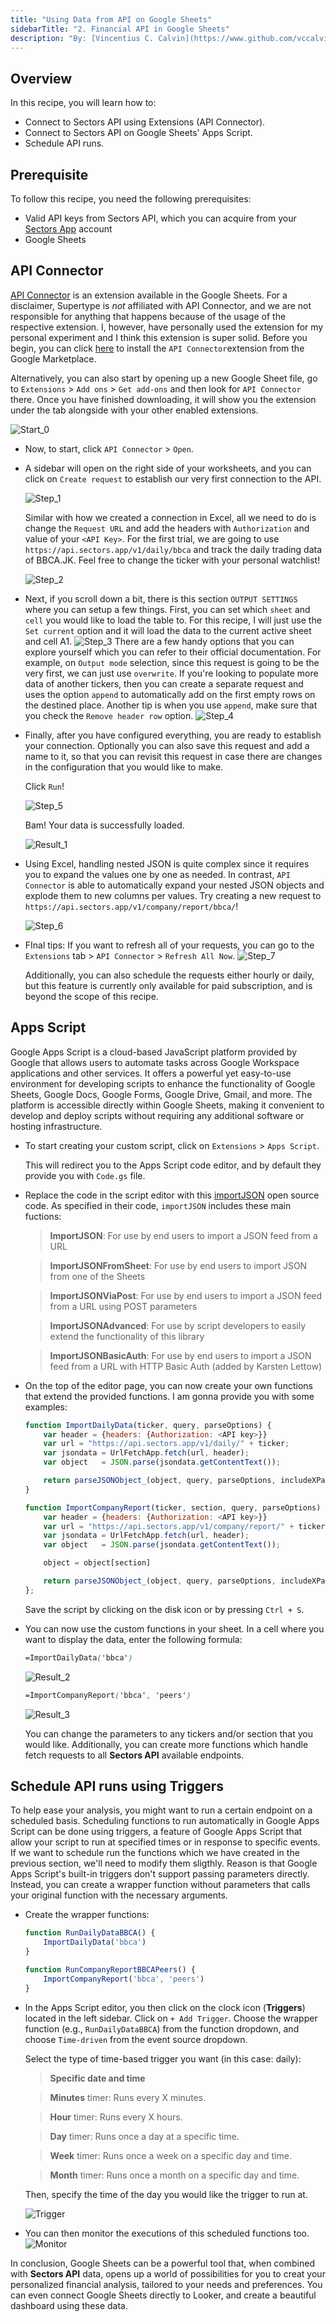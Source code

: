 ```yaml
---
title: "Using Data from API on Google Sheets"
sidebarTitle: "2. Financial API in Google Sheets"
description: "By: [Vincentius C. Calvin](https://www.github.com/vccalvin33) · July 19, 2024"
---
```


## Overview

In this recipe, you will learn how to:

- Connect to Sectors API using Extensions (API Connector).
- Connect to Sectors API on Google Sheets' Apps Script.
- Schedule API runs.

## Prerequisite

To follow this recipe, you need the following prerequisites:

- Valid API keys from Sectors API, which you can acquire from your [Sectors App](https://sectors.app/api) account
- Google Sheets

## API Connector

[API Connector](https://mixedanalytics.com/knowledge-base/api-connector-quick-start/) is an extension available in the Google Sheets. For a disclaimer, Supertype is _not_ affiliated with API Connector, and we are not responsible for anything that happens because of the usage of the respective extension.
I, however, have personally used the extension for my personal experiment and I think this extension is super solid. Before you begin, you can click [here](https://workspace.google.com/marketplace/app/api_connector/95804724197) to install the `API Connector`extension from the Google Marketplace.

Alternatively, you can also start by opening up a new Google Sheet file, go to `Extensions` > `Add ons` > `Get add-ons` and then look for `API Connector` there. Once you have finished downloading, it will show you the extension under the tab alongside with your other enabled extensions.

![Start_0](/recipes/non-programmatical-tools/01-sheets/images/start0.png)

- Now, to start, click `API Connector` > `Open`.
- A sidebar will open on the right side of your worksheets, and you can click on `Create request` to establish our very first connection to the API.

  ![Step_1](/recipes/non-programmatical-tools/01-sheets/images/step1.png)

  Similar with how we created a connection in Excel, all we need to do is change the `Request URL` and add the headers with `Authorization` and value of your `<API Key>`.
  For the first trial, we are going to use `https://api.sectors.app/v1/daily/bbca` and track the daily trading data of BBCA.JK. Feel free to change the ticker with your personal watchlist!

  ![Step_2](/recipes/non-programmatical-tools/01-sheets/images/step2.png)

- Next, if you scroll down a bit, there is this section `OUTPUT SETTINGS` where you can setup a few things. First, you can set which `sheet` and `cell` you would like to load the table to. For this recipe, I will just use the `Set current` option and it will load the data to the current active sheet and cell A1.
  ![Step_3](/recipes/non-programmatical-tools/01-sheets/images/step3.png)
  There are a few handy options that you can explore yourself which you can refer to their official documentation. For example, on `Output mode` selection, since this request is going to be the very first, we can just use `overwrite`. If you're looking to populate more data of another tickers, then you can create a separate request and uses the option `append` to automatically add on the first empty rows on the destined place.
  Another tip is when you use `append`, make sure that you check the `Remove header row` option.
  ![Step_4](/recipes/non-programmatical-tools/01-sheets/images/step4.png)

- Finally, after you have configured everything, you are ready to establish your connection. Optionally you can also save this request and add a name to it, so that you can revisit this request in case there are changes in the configuration that you would like to make.

  Click `Run`!

  ![Step_5](/recipes/non-programmatical-tools/01-sheets/images/step5.png)

  Bam! Your data is successfully loaded.

  ![Result_1](/recipes/non-programmatical-tools/01-sheets/images/result1.png)

- Using Excel, handling nested JSON is quite complex since it requires you to expand the values one by one as needed. In contrast, `API Connector` is able to automatically expand your nested JSON objects and explode them to new columns per values.
  Try creating a new request to `https://api.sectors.app/v1/company/report/bbca/`!

  ![Step_6](/recipes/non-programmatical-tools/01-sheets/images/step6.png)

- FInal tips: If you want to refresh all of your requests, you can go to the `Extensions` tab > `API Connector` > `Refresh All Now`.
  ![Step_7](/recipes/non-programmatical-tools/01-sheets/images/step7.png)

  Additionally, you can also schedule the requests either hourly or daily, but this feature is currently only available for paid subscription, and is beyond the scope of this recipe.

## Apps Script

Google Apps Script is a cloud-based JavaScript platform provided by Google that allows users to automate tasks across Google Workspace applications and other services.
It offers a powerful yet easy-to-use environment for developing scripts to enhance the functionality of Google Sheets, Google Docs, Google Forms, Google Drive, Gmail, and more.
The platform is accessible directly within Google Sheets, making it convenient to develop and deploy scripts without requiring any additional software or hosting infrastructure.

- To start creating your custom script, click on `Extensions` > `Apps Script`.

  This will redirect you to the Apps Script code editor, and by default they provide you with `Code.gs` file.

- Replace the code in the script editor with this [importJSON](https://github.com/bradjasper/ImportJSON/blob/master/ImportJSON.gs) open source code.
  As specified in their code, `importJSON` includes these main fuctions:

  > **ImportJSON**: For use by end users to import a JSON feed from a URL

  > **ImportJSONFromSheet**: For use by end users to import JSON from one of the Sheets

  > **ImportJSONViaPost**: For use by end users to import a JSON feed from a URL using POST parameters

  > **ImportJSONAdvanced**: For use by script developers to easily extend the functionality of this library

  > **ImportJSONBasicAuth**: For use by end users to import a JSON feed from a URL with HTTP Basic Auth (added by Karsten Lettow)

- On the top of the editor page, you can now create your own functions that extend the provided functions. I am gonna provide you with some examples:

  ```JavaScript
  function ImportDailyData(ticker, query, parseOptions) {
      var header = {headers: {Authorization: <API key>}}
      var url = "https://api.sectors.app/v1/daily/" + ticker;
      var jsondata = UrlFetchApp.fetch(url, header);
      var object   = JSON.parse(jsondata.getContentText());

      return parseJSONObject_(object, query, parseOptions, includeXPath_, defaultTransform_);
  }

  function ImportCompanyReport(ticker, section, query, parseOptions) {
      var header = {headers: {Authorization: <API key>}}
      var url = "https://api.sectors.app/v1/company/report/" + ticker;
      var jsondata = UrlFetchApp.fetch(url, header);
      var object   = JSON.parse(jsondata.getContentText());

      object = object[section]

      return parseJSONObject_(object, query, parseOptions, includeXPath_, defaultTransform_);
  };
  ```

  Save the script by clicking on the disk icon or by pressing `Ctrl + S`.

- You can now use the custom functions in your sheet. In a cell where you want to display the data, enter the following formula:

  ```scss
  =ImportDailyData('bbca')
  ```

  ![Result_2](/recipes/non-programmatical-tools/01-sheets/images/result2.png)

  ```scss
  =ImportCompanyReport('bbca', 'peers')
  ```

  ![Result_3](/recipes/non-programmatical-tools/01-sheets/images/result3.png)

  You can change the parameters to any tickers and/or section that you would like. Additionally, you can create more functions which handle fetch requests to all **Sectors API** available endpoints.

## Schedule API runs using Triggers

To help ease your analysis, you might want to run a certain endpoint on a scheduled basis. Scheduling functions to run automatically in Google Apps Script can be done using triggers,
a feature of Google Apps Script that allow your script to run at specified times or in response to specific events. If we want to schedule run the functions which we have created in the previous section, we'll need to modify them sligthly.
Reason is that Google Apps Script's built-in triggers don't support passing parameters directly. Instead, you can create a wrapper function without parameters that calls your original function with the necessary arguments.

- Create the wrapper functions:

  ```JavaScript
  function RunDailyDataBBCA() {
      ImportDailyData('bbca')
  }

  function RunCompanyReportBBCAPeers() {
      ImportCompanyReport('bbca', 'peers')
  }
  ```

- In the Apps Script editor, you then click on the clock icon (**Triggers**) located in the left sidebar. Click on `+ Add Trigger`.
  Choose the wrapper function (e.g., `RunDailyDataBBCA`) from the function dropdown, and choose `Time-driven` from the event source dropdown.

  Select the type of time-based trigger you want (in this case: daily):

  > **Specific date and time**

  > **Minutes** timer: Runs every X minutes.

  > **Hour** timer: Runs every X hours.

  > **Day** timer: Runs once a day at a specific time.

  > **Week** timer: Runs once a week on a specific day and time.

  > **Month** timer: Runs once a month on a specific day and time.

  Then, specify the time of the day you would like the trigger to run at.

  ![Trigger](/recipes/non-programmatical-tools/01-sheets/images/trigger.png)

- You can then monitor the executions of this scheduled functions too.
  ![Monitor](/recipes/non-programmatical-tools/01-sheets/images/monitor.png)

In conclusion, Google Sheets can be a powerful tool that, when combined with **Sectors API** data, opens up a world of possibilities for you to creat your personalized financial analysis, tailored to your needs and preferences.
You can even connect Google Sheets directly to Looker, and create a beautiful dashboard using these data.
